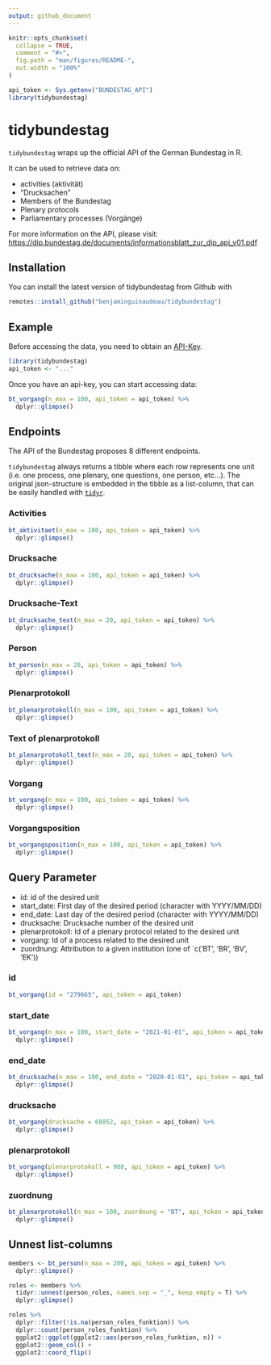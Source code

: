 ```yaml
---
output: github_document
---
```


<!-- README.md is generated from README.Rmd. Please edit that file -->

```r
knitr::opts_chunk$set(
  collapse = TRUE,
  comment = "#>",
  fig.path = "man/figures/README-",
  out.width = "100%"
)

api_token <- Sys.getenv("BUNDESTAG_API")
library(tidybundestag)
```

# tidybundestag

<!-- badges: start -->
<!-- badges: end -->

`tidybundestag` wraps up the official API of the German Bundestag in R. 

It can be used to retrieve data on: 

* activities (aktivität) 
* "Drucksachen" 
* Members of the Bundestag
* Plenary protocols
* Parliamentary processes (Vorgänge)

For more information on the API, please visit: [https://dip.bundestag.de/documents/informationsblatt_zur_dip_api_v01.pdf](https://dip.bundestag.de/documents/informationsblatt_zur_dip_api_v01.pdf)

## Installation

You can install the latest version of tidybundestag from Github with 

``` r
remotes::install_github("benjaminguinaudeau/tidybundestag")
```

## Example

Before accessing the data, you need to obtain an [API-Key](https://dip.bundestag.de/%C3%BCber-dip/hilfe/api#content).

```r
library(tidybundestag)
api_token <- "..."
```


Once you have an api-key, you can start accessing data:

```r
bt_vorgang(n_max = 100, api_token = api_token) %>%
  dplyr::glimpse()
```

## Endpoints

The API of the Bundestag proposes 8 different endpoints. 

`tidybundestag` always returns a tibble where each row represents one unit (i.e. one process, one plenary, one questions, one person, etc...). The original json-structure is embedded in the tibble as a list-column, that can be easily handled with [`tidyr`](https://tidyr.tidyverse.org/reference/nest.html).

### Activities

```r
bt_aktivitaet(n_max = 100, api_token = api_token) %>%
  dplyr::glimpse()
```

### Drucksache

```r
bt_drucksache(n_max = 100, api_token = api_token) %>%
  dplyr::glimpse()
```

### Drucksache-Text

```r
bt_drucksache_text(n_max = 20, api_token = api_token) %>%
  dplyr::glimpse()
```

### Person

```r
bt_person(n_max = 20, api_token = api_token) %>%
  dplyr::glimpse()
```


### Plenarprotokoll

```r
bt_plenarprotokoll(n_max = 100, api_token = api_token) %>%
  dplyr::glimpse()
```

### Text of plenarprotokoll

```r
bt_plenarprotokoll_text(n_max = 20, api_token = api_token) %>%
  dplyr::glimpse()
```

### Vorgang

```r
bt_vorgang(n_max = 100, api_token = api_token) %>%
  dplyr::glimpse()
```

### Vorgangsposition

```r
bt_vorgangsposition(n_max = 100, api_token = api_token) %>%
  dplyr::glimpse()
```

## Query Parameter

+ id: id of the desired unit
+ start_date: First day of the desired period (character with YYYY/MM/DD)
+ end_date: Last day of the desired period (character with YYYY/MM/DD)
+ drucksache: Drucksache number of the desired unit
+ plenarprotokoll: Id of a plenary protocol related to the desired unit
+ vorgang: Id of a process related to the desired unit 
+ zuordnung: Attribution to a given institution (one of `c('BT', 'BR', 'BV', 'EK'))


### id

```r
bt_vorgang(id = "279665", api_token = api_token)
```

### start_date

```r
bt_vorgang(n_max = 100, start_date = "2021-01-01", api_token = api_token) %>%
  dplyr::glimpse()
```

### end_date

```r
bt_drucksache(n_max = 100, end_date = "2020-01-01", api_token = api_token) %>%
  dplyr::glimpse()
```



### drucksache

```r
bt_vorgang(drucksache = 68852, api_token = api_token) %>%
  dplyr::glimpse()
```

### plenarprotokoll

```r
bt_vorgang(plenarprotokoll = 908, api_token = api_token) %>%
  dplyr::glimpse()
```


### zuordnung

```r
bt_plenarprotokoll(n_max = 100, zuordnung = "BT", api_token = api_token) %>%
  dplyr::glimpse()
```

## Unnest list-columns

```r
members <- bt_person(n_max = 200, api_token = api_token) %>%
  dplyr::glimpse()

roles <- members %>%
  tidyr::unnest(person_roles, names_sep = "_", keep_empty = T) %>%
  dplyr::glimpse()
```


```r
roles %>%
  dplyr::filter(!is.na(person_roles_funktion)) %>%
  dplyr::count(person_roles_funktion) %>%
  ggplot2::ggplot(ggplot2::aes(person_roles_funktion, n)) +
  ggplot2::geom_col() +
  ggplot2::coord_flip()
  
```

